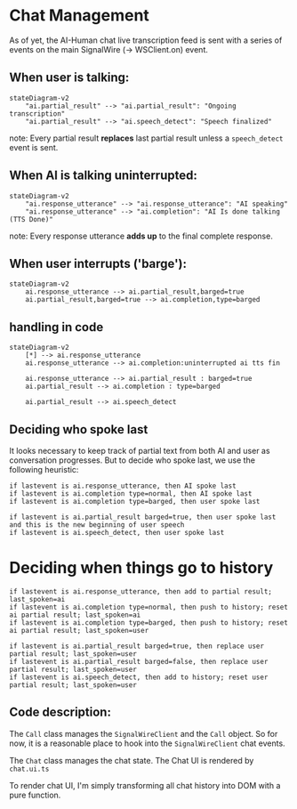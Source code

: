 # Chat Management

As of yet, the AI-Human chat live transcription feed is sent with a series of events on the
main SignalWire (-> WSClient.on) event.

## When user is talking:

```mermaid
stateDiagram-v2
    "ai.partial_result" --> "ai.partial_result": "Ongoing transcription"
    "ai.partial_result" --> "ai.speech_detect": "Speech finalized"
```

note: Every partial result **replaces** last partial result unless a `speech_detect` event is sent.

## When AI is talking uninterrupted:

```mermaid
stateDiagram-v2
    "ai.response_utterance" --> "ai.response_utterance": "AI speaking"
    "ai.response_utterance" --> "ai.completion": "AI Is done talking (TTS Done)"
```

note: Every response utterance **adds up** to the final complete response.

## When user interrupts ('barge'):

```mermaid
stateDiagram-v2
    ai.response_utterance --> ai.partial_result,barged=true
    ai.partial_result,barged=true --> ai.completion,type=barged
```

## handling in code

```mermaid
stateDiagram-v2
    [*] --> ai.response_utterance
    ai.response_utterance --> ai.completion:uninterrupted ai tts fin

    ai.response_utterance --> ai.partial_result : barged=true
    ai.partial_result --> ai.completion : type=barged

    ai.partial_result --> ai.speech_detect
```

## Deciding who spoke last

It looks necessary to keep track of partial text from both AI and user as conversation progresses. But
to decide who spoke last, we use the following heuristic:

```
if lastevent is ai.response_utterance, then AI spoke last
if lastevent is ai.completion type=normal, then AI spoke last
if lastevent is ai.completion type=barged, then user spoke last

if lastevent is ai.partial_result barged=true, then user spoke last and this is the new beginning of user speech
if lastevent is ai.speech_detect, then user spoke last
```

# Deciding when things go to history

```
if lastevent is ai.response_utterance, then add to partial result; last_spoken=ai
if lastevent is ai.completion type=normal, then push to history; reset ai partial result; last_spoken=ai
if lastevent is ai.completion type=barged, then push to history; reset ai partial result; last_spoken=user

if lastevent is ai.partial_result barged=true, then replace user partial result; last_spoken=user
if lastevent is ai.partial_result barged=false, then replace user partial result; last_spoken=user
if lastevent is ai.speech_detect, then add to history; reset user partial result; last_spoken=user
```


## Code description:

The `Call` class manages the `SignalWireClient` and the `Call` object. 
So for now, it is a reasonable place to hook into the `SignalWireClient` chat events.

The `Chat` class manages the chat state. The Chat UI is rendered by `chat.ui.ts`

To render chat UI, I'm simply transforming all chat history into DOM with a pure function.